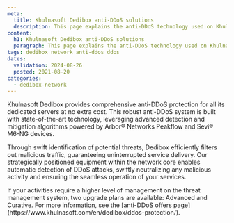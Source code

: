 ```yaml
---
meta:
  title: Khulnasoft Dedibox anti-DDoS solutions
  description: This page explains the anti-DDoS technology used on Khulnasoft Dedibox.
content:
  h1: Khulnasoft Dedibox anti-DDoS solutions
  paragraph: This page explains the anti-DDoS technology used on Khulnasoft Dedibox.
tags: dedibox network anti-ddos ddos
dates:
  validation: 2024-08-26
  posted: 2021-08-20
categories:
  - dedibox-network
---
```


Khulnasoft Dedibox provides comprehensive anti-DDoS protection for all its dedicated servers at no extra cost.
This robust anti-DDoS system is built with state-of-the-art technology, leveraging advanced detection and mitigation algorithms powered by Arbor® Networks Peakflow and Sevi® M6-NG devices.

Through swift identification of potential threats, Dedibox efficiently filters out malicious traffic, guaranteeing uninterrupted service delivery.
Our strategically positioned equipment within the network core enables automatic detection of DDoS attacks, swiftly neutralizing any malicious activity and ensuring the seamless operation of your services.

<Lightbox src="khulnasoft-offre-ddos.webp" alt="threat management system" />

<Message type="note">
  If your activities require a higher level of management on the threat management system, two upgrade plans are available: Advanced and Curative. For more information, see the [anti-DDoS offers page](https://www.khulnasoft.com/en/dedibox/ddos-protection/).
</Message>